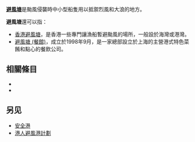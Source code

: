'''[[避風塘|避風塘]]'''是颱風侵襲時中小型船隻用以抵禦烈風和大浪的地方。

'''避風塘'''還可以指：
*[[香港避風塘|香港避風塘]]，是香港一些專門讓漁船暫避颱風的場所，一般設於海灣或港灣。
*[[避風塘_(餐館)|避風塘 (餐館)]]，成立於1998年9月，是一家總部設立於上海的主營港式特色菜餚和點心的餐飲公司。

== 相關條目 ==
*{{lookfrom|避風塘}}
*{{lookfrom|避风塘}}

==另见==
*[[安全港|安全港]]
*[[國際社會對香港人居留援助措施|港人避風港計劃]]

{{disambig|cat=三字消歧义}}